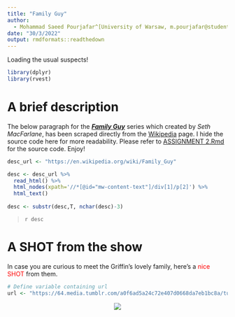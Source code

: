 ```yaml
---
title: "Family Guy"
author: 
  - Mohammad Saeed Pourjafar^[University of Warsaw, m.pourjafar@student.uw.edu.pl]
date: "30/3/2022"
output: rmdformats::readthedown
---
```

Loading the usual suspects!
```r
library(dplyr)
library(rvest)
```


# A brief description
The below paragraph for the <span style="text-decoration: underline">__*Family Guy*__</span> series which created by *Seth MacFarlane*, has been scraped directly from the [Wikipedia](https://en.wikipedia.org/wiki/Family_Guy) page. I hide the source code here for more readability. Please refer to [ASSIGNMENT 2.Rmd](https://github.com/SaeedPourjafar/RRcourse2022/blob/7d8f55fc5417e7a8878b6161db2cfd3b840a249a/RR_Mar_30_31/ASSIGNMENT%202.Rmd) for the source code. Enjoy!

```r
desc_url <- "https://en.wikipedia.org/wiki/Family_Guy"

desc <- desc_url %>%
  read_html() %>% 
  html_nodes(xpath='//*[@id="mw-content-text"]/div[1]/p[2]') %>%
  html_text()
  
desc <- substr(desc,T, nchar(desc)-3)
```

>`r desc`

# A SHOT from the show

In case you are curious to meet the Griffin's lovely family, here's a <span style="color: red;">nice SHOT</span> from them.  

```r
# Define variable containing url
url <- "https://64.media.tumblr.com/a0f6ad5a24c72e407d0668da7eb1bc8a/tumblr_nrl0zrek1E1txi1hfo1_400.gifv"
```

<center><img src="`r url`"></center>




























<div class="tocify-extend-page" data-unique="tocify-extend-page" style="height: 0;"></div>
